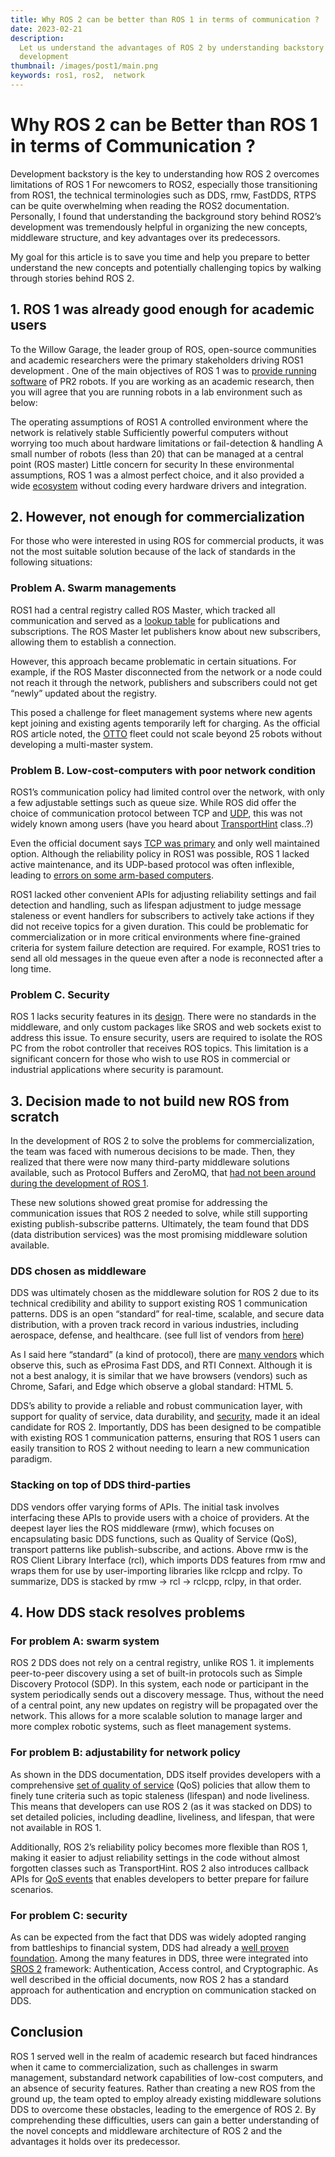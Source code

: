 ```yaml
---
title: Why ROS 2 can be better than ROS 1 in terms of communication ?
date: 2023-02-21
description:
  Let us understand the advantages of ROS 2 by understanding backstory of ROS2
  development
thumbnail: /images/post1/main.png
keywords: ros1, ros2,  network
---
```



# Why ROS 2 can be Better than ROS 1 in terms of Communication ?

<Frontmatter />

Development backstory is the key to understanding how ROS 2 overcomes
limitations of ROS 1 For newcomers to ROS2, especially those transitioning from
ROS1, the technical terminologies such as DDS, rmw, FastDDS, RTPS can be quite
overwhelming when reading the ROS2 documentation. Personally, I found that
understanding the background story behind ROS2’s development was tremendously
helpful in organizing the new concepts, middleware structure, and key advantages
over its predecessors.

My goal for this article is to save you time and help you prepare to better
understand the new concepts and potentially challenging topics by walking
through stories behind ROS 2.

## 1. ROS 1 was already good enough for academic users

To the Willow Garage, the leader group of ROS, open-source communities and
academic researchers were the primary stakeholders driving ROS1 development .
One of the main objectives of ROS 1 was to
[provide running software](<https://en.wikipedia.org/wiki/Robot_Operating_System#Willow_Garage_(2007-2013)>)
of PR2 robots. If you are working as an academic research, then you will agree
that you are running robots in a lab environment such as below:

The operating assumptions of ROS1 A controlled environment where the network is
relatively stable Sufficiently powerful computers without worrying too much
about hardware limitations or fail-detection & handling A small number of robots
(less than 20) that can be managed at a central point (ROS master) Little
concern for security In these environmental assumptions, ROS 1 was a almost
perfect choice, and it also provided a wide
[ecosystem](https://www.theconstructsim.com/about-ros-robot-operating-system/)
without coding every hardware drivers and integration.

## 2. However, not enough for commercialization

For those who were interested in using ROS for commercial products, it was not
the most suitable solution because of the lack of standards in the following
situations:

### Problem A. Swarm managements

ROS1 had a central registry called ROS Master, which tracked all communication
and served as a [lookup table](https://wiki.ros.org/ROS/Master_API) for
publications and subscriptions. The ROS Master let publishers know about new
subscribers, allowing them to establish a connection.

However, this approach became problematic in certain situations. For example, if
the ROS Master disconnected from the network or a node could not reach it
through the network, publishers and subscribers could not get “newly” updated
about the registry.

This posed a challenge for fleet management systems where new agents kept
joining and existing agents temporarily left for charging. As the official ROS
article noted, the [OTTO](https://ottomotors.com/amrs) fleet could not scale
beyond 25 robots without developing a multi-master system.

### Problem B. Low-cost-computers with poor network condition

ROS1’s communication policy had limited control over the network, with only a
few adjustable settings such as queue size. While ROS did offer the choice of
communication protocol between TCP and [UDP](https://wiki.ros.org/ROS/UDPROS),
this was not widely known among users (have you heard about
[TransportHint](https://docs.ros.org/en/noetic/api/roscpp/html/classros_1_1TransportHints.html#a897ab86f1b9d7e145cdecc6a5f86ed28)
class..?)

Even the official document says
[TCP was primary](https://docs.ros.org/en/foxy/Concepts/About-Quality-of-Service-Settings.html)
and only well maintained option. Although the reliability policy in ROS1 was
possible, ROS 1 lacked active maintenance, and its UDP-based protocol was often
inflexible, leading to
[errors on some arm-based computers](https://github.com/ros/ros_comm/pull/2160).

ROS1 lacked other convenient APIs for adjusting reliability settings and fail
detection and handling, such as lifespan adjustment to judge message staleness
or event handlers for subscribers to actively take actions if they did not
receive topics for a given duration. This could be problematic for
commercialization or in more critical environments where fine-grained criteria
for system failure detection are required. For example, ROS1 tries to send all
old messages in the queue even after a node is reconnected after a long time.

### Problem C. Security

ROS 1 lacks security features in its
[design](https://github.com/ros/ros_comm/pull/2160). There were no standards in
the middleware, and only custom packages like SROS and web sockets exist to
address this issue. To ensure security, users are required to isolate the ROS PC
from the robot controller that receives ROS topics. This limitation is a
significant concern for those who wish to use ROS in commercial or industrial
applications where security is paramount.

## 3. Decision made to not build new ROS from scratch

In the development of ROS 2 to solve the problems for commercialization, the
team was faced with numerous decisions to be made. Then, they realized that
there were now many third-party middleware solutions available, such as Protocol
Buffers and ZeroMQ, that
[had not been around during the development of ROS 1](https://design.ros2.org/articles/why_ros2.html).

These new solutions showed great promise for addressing the communication issues
that ROS 2 needed to solve, while still supporting existing publish-subscribe
patterns. Ultimately, the team found that DDS (data distribution services) was
the most promising middleware solution available.

### DDS chosen as middleware

DDS was ultimately chosen as the middleware solution for ROS 2 due to its
technical credibility and ability to support existing ROS 1 communication
patterns. DDS is an open “standard” for real-time, scalable, and secure data
distribution, with a proven track record in various industries, including
aerospace, defense, and healthcare. (see full list of vendors from [here](DDS))

As I said here “standard” (a kind of protocol), there are
[many vendors](https://docs.ros.org/en/foxy/Concepts/About-Different-Middleware-Vendors.html)
which observe this, such as eProsima Fast DDS, and RTI Connext. Although it is
not a best analogy, it is similar that we have browsers (vendors) such as
Chrome, Safari, and Edge which observe a global standard: HTML 5.

DDS’s ability to provide a reliable and robust communication layer, with support
for quality of service, data durability, and
[security](https://www.omg.org/spec/DDS-SECURITY/), made it an ideal candidate
for ROS 2. Importantly, DDS has been designed to be compatible with existing ROS
1 communication patterns, ensuring that ROS 1 users can easily transition to ROS
2 without needing to learn a new communication paradigm.

### Stacking on top of DDS third-parties

DDS vendors offer varying forms of APIs. The initial task involves interfacing
these APIs to provide users with a choice of providers. At the deepest layer
lies the ROS middleware (rmw), which focuses on encapsulating basic DDS
functions, such as Quality of Service (QoS), transport patterns like
publish-subscribe, and actions. Above rmw is the ROS Client Library Interface
(rcl), which imports DDS features from rmw and wraps them for use by
user-importing libraries like rclcpp and rclpy. To summarize, DDS is stacked by
rmw → rcl → rclcpp, rclpy, in that order.

## 4. How DDS stack resolves problems

### For problem A: swarm system

ROS 2 DDS does not rely on a central registry, unlike ROS 1. it implements
peer-to-peer discovery using a set of built-in protocols such as Simple
Discovery Protocol (SDP). In this system, each node or participant in the system
periodically sends out a discovery message. Thus, without the need of a central
point, any new updates on registry will be propagated over the network. This
allows for a more scalable solution to manage larger and more complex robotic
systems, such as fleet management systems.

### For problem B: adjustability for network policy

As shown in the DDS documentation, DDS itself provides developers with a
comprehensive
[set of quality of service](https://www.omgwiki.org/ddsf/doku.php?id=ddsf:public:guidebook:06_append:02_quality_of_service:start)
(QoS) policies that allow them to finely tune criteria such as topic staleness
(lifespan) and node liveliness. This means that developers can use ROS 2 (as it
was stacked on DDS) to set detailed policies, including deadline, liveliness,
and lifespan, that were not available in ROS 1.

Additionally, ROS 2’s reliability policy becomes more flexible than ROS 1,
making it easier to adjust reliability settings in the code without almost
forgotten classes such as TransportHint. ROS 2 also introduces callback APIs for
[QoS events](https://docs.ros.org/en/foxy/Concepts/About-Quality-of-Service-Settings.html#qos-events)
that enables developers to better prepare for failure scenarios.

### For problem C: security

As can be expected from the fact that DDS was widely adopted ranging from
battleships to financial system, DDS had already a
[well proven foundation](https://www.omg.org/spec/DDS-SECURITY/1.1/PDF). Among
the many features in DDS, three were integrated into
[SROS 2](https://github.com/ros2/sros2) framework: Authentication, Access
control, and Cryptographic. As well described in the official documents, now ROS
2 has a standard approach for authentication and encryption on communication
stacked on DDS.

## Conclusion

ROS 1 served well in the realm of academic research but faced hindrances when it
came to commercialization, such as challenges in swarm management, substandard
network capabilities of low-cost computers, and an absence of security features.
Rather than creating a new ROS from the ground up, the team opted to employ
already existing middleware solutions DDS to overcome these obstacles, leading
to the emergence of ROS 2. By comprehending these difficulties, users can gain a
better understanding of the novel concepts and middleware architecture of ROS 2
and the advantages it holds over its predecessor.
